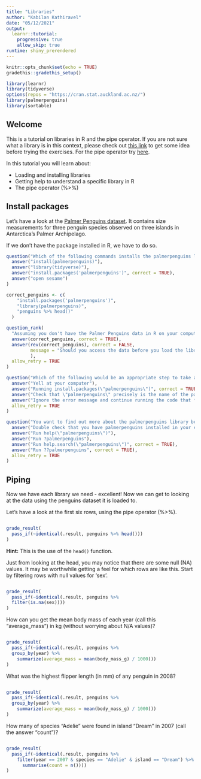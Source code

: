 ```yaml
---
title: "Libraries"
author: "Kabilan Kathiravel"
date: "05/12/2021"
output: 
  learnr::tutorial:
    progressive: true
    allow_skip: true
runtime: shiny_prerendered
---
```


```r
knitr::opts_chunk$set(echo = TRUE)
gradethis::gradethis_setup()
```


```r
library(learnr)
library(tidyverse)
options(repos = "https://cran.stat.auckland.ac.nz/")
library(palmerpenguins)
library(sortable)
```

## Welcome

This is a tutorial on libraries in R and the pipe operator. If you are not sure what a library is in this context, please check out [this link](https://hbctraining.github.io/Intro-to-R-flipped/lessons/04_introR_packages.html) to get some idea before trying the exercises. For the pipe operator try [here](https://style.tidyverse.org/pipes.html).

In this tutorial you will learn about:

- Loading and installing libraries
- Getting help to understand a specific library in R
- The pipe operator (%>%)

## Install packages

Let's have a look at the [Palmer Penguins dataset](https://allisonhorst.github.io/palmerpenguins/articles/intro.html). It contains size measurements for three penguin species observed on three islands in Antarctica's Palmer Archipelago. 

If we don't have the package installed in R, we have to do so.

```r
question("Which of the following commands installs the palmerpenguins library in R?",
  answer("install(palmerpenguins)"),
  answer("library(tidyverse)"),
  answer("install.packages('palmerpenguins')", correct = TRUE),
  answer("open sesame")
)
```
```r
correct_penguins <- c(
    "install.packages('palmerpenguins')",
    "library(palmerpenguins)",
    "penguins %>% head()"
  )

question_rank(
  "Assuming you don't have the Palmer Penguins data in R on your computer, order the following so you can access the first six rows",
  answer(correct_penguins, correct = TRUE),
  answer(rev(correct_penguins), correct = FALSE,
         message = "Should you access the data before you load the library? Or load the library before you install it?"
         ),
  allow_retry = TRUE
)

```
```r
question("Which of the following would be an appropriate step to take after getting this R error message - Error in library(palmerpenguins) : there is no package called ‘palmerpenguins’? Select all that apply. ?",
  answer("Yell at your computer"),
  answer("Running install.packages(\"palmerpenguins\")", correct = TRUE),
  answer("Check that \"palmerpenguins\" precisely is the name of the package that you want to use", correct = TRUE),
  answer("Ignore the error message and continue running the code that follows"),
  allow_retry = TRUE
)
```
```r
question("You want to find out more about the palmerpenguins library before deciding to use it. If you can't use Google, which of the following SHOULD you do?",
  answer("Double check that you have palmerpenguins installed in your environment", correct = TRUE),
  answer("Run help(\"palmerpenguins\")"),
  answer("Run ?palmerpenguins"),
  answer("Run help.search(\"palmerpenguins\")", correct = TRUE),
  answer("Run ??palmerpenguins", correct = TRUE),
  allow_retry = TRUE
)
```





<!-- ## Load libraries and ask for help -->

<!-- To access the data, you need to load the "palmerpenguins" library into your R program. As it is now installed, you can do so! -->

<!-- ```{r loadex1, exercise = TRUE} -->

<!-- ``` -->
<!-- ```{r loadex1-check} -->
<!-- grade_result( -->
<!--   pass_if(~identical(.result, library(palmerpenguins))) -->
<!-- ) -->
<!-- ``` -->


<!-- You want to know more about the palmerpenguins library you are working with. There are two commonly used ways of doing this in R. Write down one below. -->

<!-- ```{r helpex1, exercise = TRUE} -->

<!-- ``` -->
<!-- ```{r helpex1-solution} -->
<!--     help(palmerpenguins) -->
<!-- ``` -->

<!-- You need the tidyverse library to manipulate this data. You will also need ggplot2 to visualise it. Load each library in below. -->

<!-- ```{r loadex2, exercise = TRUE} -->

<!-- ``` -->
<!-- ```{r loadex2-solution} -->
<!--     library(tidyverse) -->
<!--     library(ggplot2) -->
<!-- ``` -->



## Piping

Now we have each library we need - excellent! Now we can get to looking at the data using the penguins dataset it is loaded to.

Let's have a look at the first six rows, using the pipe operator (%>%).

```r
    
```
```r
grade_result(
  pass_if(~identical(.result, penguins %>% head()))
)
```

<div id="pipeex1-hint">
**Hint:** This is the use of the `head()` function.
</div>

Just from looking at the head, you may notice that there are some null (NA) values. It may be worthwhile getting a feel for which rows are like this. Start by filtering rows with null values for 'sex'.

```r
    
```

```r
grade_result(
  pass_if(~identical(.result, penguins %>%
  filter(is.na(sex))))
)
```

How can you get the mean body mass of each year (call this "average_mass") in kg (without worrying about N/A values)?

```r

```

```r
grade_result(
  pass_if(~identical(.result, penguins %>%
  group_by(year) %>%
    summarize(average_mass = mean(body_mass_g) / 1000)))
)
```

What was the highest flipper length (in mm) of any penguin in 2008?

```r

```

```r
grade_result(
  pass_if(~identical(.result, penguins %>%
  group_by(year) %>%
    summarize(average_mass = mean(body_mass_g) / 1000)))
)
```

How many of species "Adelie" were found in island "Dream" in 2007 (call the answer "count")?

```r

```

```r
grade_result(
  pass_if(~identical(.result, penguins %>%
    filter(year == 2007 & species == "Adelie" & island == "Dream") %>%
      summarise(count = n())))
)
```




<!-- ## Visualisation -->

<!-- For visualisation we can use ggplot2. For example, we might want to see how flipper length varies with bill length. To do so, we can plot a scatter plot linking the two. -->

<!-- ```{r visex1, exercise = TRUE} -->

<!-- ``` -->
<!-- ```{r visex1-check} -->
<!-- grade_result( -->
<!--   pass_if(~identical(.result, ggplot(data = penguins) + -->
<!--   aes(x = bill_length_mm, y = flipper_length_mm) + -->
<!--   geom_point())) -->
<!-- ) -->
<!-- ``` -->


<!-- ## Questions -->

<!-- ```{r library-mcq, echo=FALSE} -->
<!-- question("Which of the following commands installs tidyverse in R?", -->
<!--   answer("install(tidyverse)"), -->
<!--   answer("library(tidyverse)"), -->
<!--   answer("install.packages('tidyverse')", correct = TRUE), -->
<!--   answer("open sesame") -->
<!-- ) -->
<!-- ``` -->


